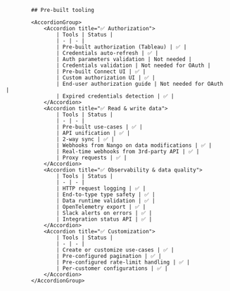 
            ## Pre-built tooling

            <AccordionGroup>  
                <Accordion title="✅ Authorization">
                    | Tools | Status | 
                    | - | - | 
                    | Pre-built authorization (Tableau) | ✅ |
                    | Credentials auto-refresh | ✅ |
                    | Auth parameters validation | Not needed |
                    | Credentials validation | Not needed for OAuth |
                    | Pre-built Connect UI | ✅ |
                    | Custom authorization UI | ✅ |
                    | End-user authorization guide | Not needed for OAuth |
                    | Expired credentials detection | ✅ |
                </Accordion>
                <Accordion title="✅ Read & write data">
                    | Tools | Status | 
                    | - | - | 
                    | Pre-built use-cases | ✅ |
                    | API unification | ✅ |
                    | 2-way sync | ✅ |
                    | Webhooks from Nango on data modifications | ✅ |
                    | Real-time webhooks from 3rd-party API | ✅ |
                    | Proxy requests | ✅ |
                </Accordion>
                <Accordion title="✅ Observability & data quality">
                    | Tools | Status | 
                    | - | - | 
                    | HTTP request logging | ✅ |
                    | End-to-type type safety | ✅ |
                    | Data runtime validation | ✅ |
                    | OpenTelemetry export | ✅ |
                    | Slack alerts on errors | ✅ |
                    | Integration status API | ✅ |
                </Accordion>
                <Accordion title="✅ Customization">
                    | Tools | Status | 
                    | - | - | 
                    | Create or customize use-cases | ✅ |
                    | Pre-configured pagination | ✅ |
                    | Pre-configured rate-limit handling | ✅ |
                    | Per-customer configurations | ✅ |
                </Accordion>
            </AccordionGroup>  
        